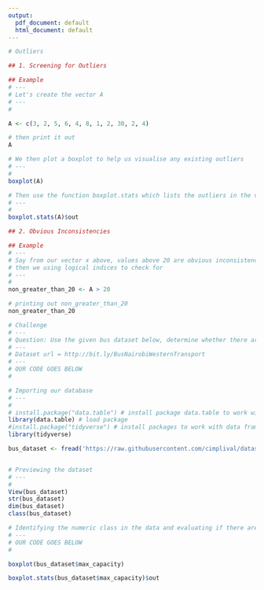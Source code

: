 ```yaml
---
output:
  pdf_document: default
  html_document: default
---
```

```r
# Outliers

## 1. Screening for Outliers

## Example 
# ---
# Let's create the vector A
# ---
# 

A <- c(3, 2, 5, 6, 4, 8, 1, 2, 30, 2, 4)

# then print it out 
A
```
```r
# We then plot a boxplot to help us visualise any existing outliers 
# ---
#  
boxplot(A)
```
```r
# Then use the function boxplot.stats which lists the outliers in the vectors
# ---
# 
boxplot.stats(A)$out
```
```r
## 2. Obvious Inconsistencies

## Example 
# ---
# Say from our vector x above, values above 20 are obvious inconsistencies 
# then we using logical indices to check for 
# ---
#
non_greater_than_20 <- A > 20

# printing out non_greater_than_20
non_greater_than_20
```
```r
# Challenge 
# ---
# Question: Use the given bus dataset below, determine whether there are any obvious inconsistencies 
# ---
# Dataset url = http://bit.ly/BusNairobiWesternTransport
# ---
# OUR CODE GOES BELOW
# 

# Importing our database
# ---
# 
# install.package("data.table") # install package data.table to work with data tables
library(data.table) # load package
#install.package("tidyverse") # install packages to work with data frame - extends into visualization
library(tidyverse) 

bus_dataset <- fread('https://raw.githubusercontent.com/cimplival/datasets/master/buses-western-Nairobi%20-%20buses-western-Nairobi.csv')


# Previewing the dataset
# ---
# 
View(bus_dataset)
str(bus_dataset)
dim(bus_dataset)
class(bus_dataset)

# Identifying the numeric class in the data and evaluating if there are any outliers
# ---
# OUR CODE GOES BELOW
# 
```
```r
boxplot(bus_dataset$max_capacity)
```
```r
boxplot.stats(bus_dataset$max_capacity)$out
```














